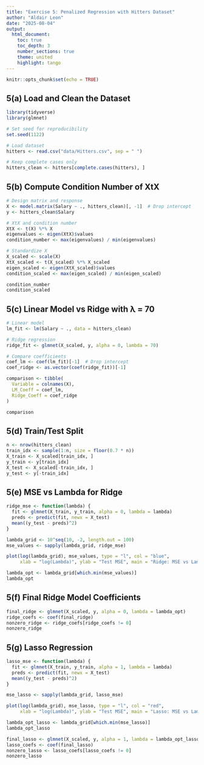 ```yaml
---
title: "Exercise 5: Penalized Regression with Hitters Dataset"
author: "Aldair Leon"
date: "2025-08-04"
output:
  html_document:
    toc: true
    toc_depth: 3
    number_sections: true
    theme: united
    highlight: tango
---
```


```r
knitr::opts_chunk$set(echo = TRUE)
```

## 5(a) Load and Clean the Dataset

```r
library(tidyverse)
library(glmnet)

# Set seed for reproducibility
set.seed(1122)

# Load dataset
hitters <- read.csv("data/Hitters.csv", sep = " ")

# Keep complete cases only
hitters_clean <- hitters[complete.cases(hitters), ]
```

## 5(b) Compute Condition Number of XtX

```r
# Design matrix and response
X <- model.matrix(Salary ~ ., hitters_clean)[, -1]  # Drop intercept
y <- hitters_clean$Salary

# XtX and condition number
XtX <- t(X) %*% X
eigenvalues <- eigen(XtX)$values
condition_number <- max(eigenvalues) / min(eigenvalues)

# Standardize X
X_scaled <- scale(X)
XtX_scaled <- t(X_scaled) %*% X_scaled
eigen_scaled <- eigen(XtX_scaled)$values
condition_scaled <- max(eigen_scaled) / min(eigen_scaled)

condition_number
condition_scaled
```

## 5(c) Linear Model vs Ridge with λ = 70

```r
# Linear model
lm_fit <- lm(Salary ~ ., data = hitters_clean)

# Ridge regression
ridge_fit <- glmnet(X_scaled, y, alpha = 0, lambda = 70)

# Compare coefficients
coef_lm <- coef(lm_fit)[-1]  # Drop intercept
coef_ridge <- as.vector(coef(ridge_fit))[-1]

comparison <- tibble(
  Variable = colnames(X),
  LM_Coeff = coef_lm,
  Ridge_Coeff = coef_ridge
)

comparison
```

## 5(d) Train/Test Split

```r
n <- nrow(hitters_clean)
train_idx <- sample(1:n, size = floor(0.7 * n))
X_train <- X_scaled[train_idx, ]
y_train <- y[train_idx]
X_test <- X_scaled[-train_idx, ]
y_test <- y[-train_idx]
```

## 5(e) MSE vs Lambda for Ridge

```r
ridge_mse <- function(lambda) {
  fit <- glmnet(X_train, y_train, alpha = 0, lambda = lambda)
  preds <- predict(fit, newx = X_test)
  mean((y_test - preds)^2)
}

lambda_grid <- 10^seq(10, -2, length.out = 100)
mse_values <- sapply(lambda_grid, ridge_mse)

plot(log(lambda_grid), mse_values, type = "l", col = "blue",
     xlab = "log(Lambda)", ylab = "Test MSE", main = "Ridge: MSE vs Lambda")

lambda_opt <- lambda_grid[which.min(mse_values)]
lambda_opt
```

## 5(f) Final Ridge Model Coefficients

```r
final_ridge <- glmnet(X_scaled, y, alpha = 0, lambda = lambda_opt)
ridge_coefs <- coef(final_ridge)
nonzero_ridge <- ridge_coefs[ridge_coefs != 0]
nonzero_ridge
```

## 5(g) Lasso Regression

```r
lasso_mse <- function(lambda) {
  fit <- glmnet(X_train, y_train, alpha = 1, lambda = lambda)
  preds <- predict(fit, newx = X_test)
  mean((y_test - preds)^2)
}

mse_lasso <- sapply(lambda_grid, lasso_mse)

plot(log(lambda_grid), mse_lasso, type = "l", col = "red",
     xlab = "log(Lambda)", ylab = "Test MSE", main = "Lasso: MSE vs Lambda")

lambda_opt_lasso <- lambda_grid[which.min(mse_lasso)]
lambda_opt_lasso

final_lasso <- glmnet(X_scaled, y, alpha = 1, lambda = lambda_opt_lasso)
lasso_coefs <- coef(final_lasso)
nonzero_lasso <- lasso_coefs[lasso_coefs != 0]
nonzero_lasso
```
